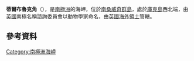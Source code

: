 {{coord|59|26|S|27|15|W|display=title}}

'''蒂爾布魯克角'''（{{lang-en|Tilbrook Point}}），是[[南極洲|南極洲]]的海岬，位於[[南桑威奇群島|南桑威奇群島]]，處於[[庫克島_(南桑威奇群島)|庫克島]]西北端，由[[英國|英國]]南極名稱諮詢委員會以動物學家命名，由[[英國海外領土|英國海外領土]]管轄。

==參考資料==
{{usgs-gazetteer}}

{{Antarctica-geo-stub}}
[[Category:南極洲海岬|Category:南極洲海岬]]